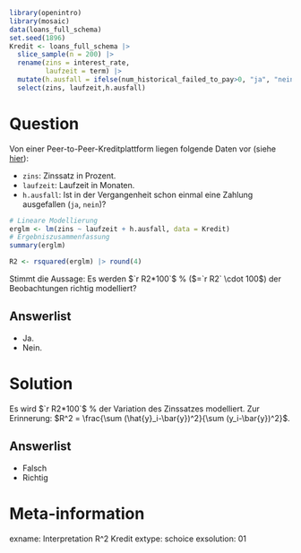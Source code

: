 ```r
library(openintro)
library(mosaic)
data(loans_full_schema)
set.seed(1896)
Kredit <- loans_full_schema |>
  slice_sample(n = 200) |>
  rename(zins = interest_rate,
         laufzeit = term) |>
  mutate(h.ausfall = ifelse(num_historical_failed_to_pay>0, "ja", "nein")) |>
  select(zins, laufzeit,h.ausfall)

```

Question
========

Von einer Peer-to-Peer-Kreditplattform liegen folgende Daten vor (siehe [hier](https://openintrostat.github.io/openintro/reference/loans_full_schema.html)):

- `zins`: Zinssatz in Prozent.
- `laufzeit`: Laufzeit in Monaten.
- `h.ausfall`: Ist in der Vergangenheit schon einmal eine Zahlung ausgefallen (`ja`, `nein`)?

```r
# Lineare Modellierung
erglm <- lm(zins ~ laufzeit + h.ausfall, data = Kredit)
# Ergebniszusammenfassung
summary(erglm)
```

```r
R2 <- rsquared(erglm) |> round(4)
```


Stimmt die Aussage: Es werden $`r R2*100`$ % ($=`r R2` \cdot 100$) der Beobachtungen richtig modelliert?

Answerlist
----------
* Ja.
* Nein.


Solution
========

Es wird $`r R2*100`$ % der Variation des Zinssatzes modelliert.
Zur Erinnerung: $R^2 = \frac{\sum (\hat{y}_i-\bar{y})^2}{\sum (y_i-\bar{y})^2}$.

Answerlist
----------
* Falsch
* Richtig

Meta-information
================
exname: Interpretation R^2 Kredit
extype: schoice
exsolution: 01